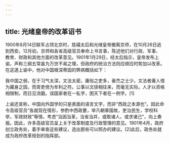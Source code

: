 ```yaml
---
---
---
```

title: 光绪皇帝的改革诏书
---



1900年8月14日联军占领北京时，慈禧太后和光绪皇帝撤离京师，在10月26日逃到西安。12月初，京师和各省高级官员奉命上书言事，陈述他们对行政、军事、教育、财政和其他方面的改革意见。1901年1月29日，经太后指示，皇帝发布上谕，声称三纲五常虽为万世不易之理，但政府的统治方法则应顺应时势加以改革。在这道上谕中，他对中国根深蒂固的弊病概括如下：

我中国之弱，在于习气太深，文法太密。庸俗之吏多，豪杰之士少。文法者庸人借为藏身之固，而胥吏倚为牟利之符。公事以文牍相往来，而毫无实际。人才以资格相限制，而日见消磨。误国家者在一私字，困天下者在一例字。[1]



上谕还宣称，中国向外国学的只是表面的语言文字，而非“西政之本源也”。因此命令高级官员“各就现在情形，参酌中西政要，举凡朝章国故，吏治民生，学校科举，军政财政”等情，考虑“当因当革，当省当并，或取诸人，或求诸己”，向上奏报。因此，许多高级官员呈上关于改革制度及行政管理的意见。1901年4月，政府创立政务处，着手审查这些建议，选出那些可以照办的建议。[2]此后，政务处就成为政府改革规划的指挥部。